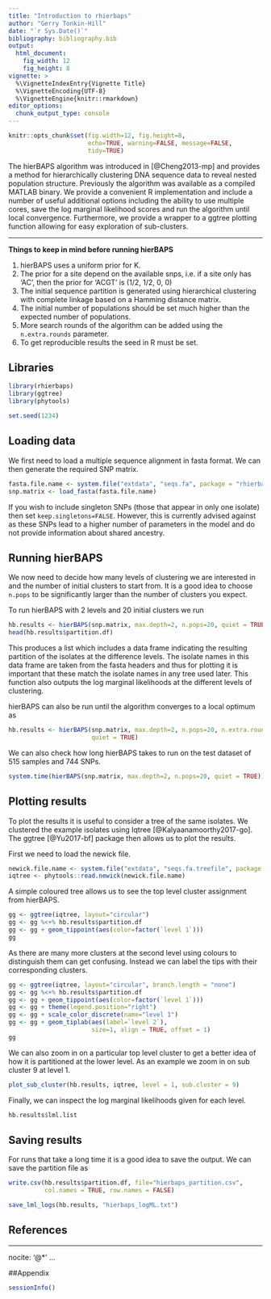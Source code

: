 ```yaml
---
title: "Introduction to rhierbaps"
author: "Gerry Tonkin-Hill"
date: "`r Sys.Date()`"
bibliography: bibliography.bib
output: 
  html_document:
    fig_width: 12
    fig_height: 8
vignette: >
  %\VignetteIndexEntry{Vignette Title}
  %\VignetteEncoding{UTF-8}
  %\VignetteEngine{knitr::rmarkdown}
editor_options: 
  chunk_output_type: console
---
```


```r
knitr::opts_chunk$set(fig.width=12, fig.height=8,
                      echo=TRUE, warning=FALSE, message=FALSE,
                      tidy=TRUE)
```

The hierBAPS algorithm was introduced in [@Cheng2013-mp] and provides a method for hierarchically clustering DNA sequence data to reveal nested population structure. Previously the algorithm was available as a compiled MATLAB binary. We provide a convenient R implementation and include a number of useful additional options including the ability to use multiple cores, save the log marginal likelihood scores and run the algorithm until local convergence. Furthermore, we provide a wrapper to a ggtree plotting function allowing for easy exploration of sub-clusters.

***

**Things to keep in mind before running hierBAPS**

1. hierBAPS uses a uniform prior for K.
2. The prior for a site depend on the available snps, i.e. if a site only has 'AC', then the prior for 'ACGT' is (1/2, 1/2, 0, 0)
3. The initial sequence partition is generated using hierarchical clustering with complete linkage based on a Hamming distance matrix.
4. The initial number of populations should be set much higher than the expected number of populations.
5. More search rounds of the algorithm can be added using the `n.extra.rounds` parameter.
6. To get reproducible results the seed in R must be set.

## Libraries

```r
library(rhierbaps)
library(ggtree)
library(phytools)

set.seed(1234)
```

## Loading data

We first need to load a multiple sequence alignment in fasta format. We can then generate the required SNP matrix.

```r
fasta.file.name <- system.file("extdata", "seqs.fa", package = "rhierbaps")
snp.matrix <- load_fasta(fasta.file.name)
```

If you wish to include singleton SNPs (those that appear in only one isolate) then set `keep.singletons=FALSE`. However, this is currently advised against as these SNPs lead to a higher number of parameters in the model and do not provide information about shared ancestry.

## Running hierBAPS

We now need to decide how many levels of clustering we are interested in and the number of initial clusters to start from. It is a good idea to choose `n.pops` to be significantly larger than the number of clusters you expect.

To run hierBAPS with $2$ levels and $20$ initial clusters we run

```r
hb.results <- hierBAPS(snp.matrix, max.depth=2, n.pops=20, quiet = TRUE)
head(hb.results$partition.df)
```

This produces a list which includes a data frame indicating the resulting partition of the isolates at the difference levels. The isolate names in this data frame are taken from the fasta headers and thus for plotting it is important that these match the isolate names in any tree used later. This function also outputs the log marginal likelihoods at the different levels of clustering.

hierBAPS can also be run until the algorithm converges to a local optimum as

```r
hb.results <- hierBAPS(snp.matrix, max.depth=2, n.pops=20, n.extra.rounds = Inf,
                       quiet = TRUE)
```

We can also check how long hierBAPS takes to run on the test dataset of 515 samples and 744 SNPs.

```r
system.time(hierBAPS(snp.matrix, max.depth=2, n.pops=20, quiet = TRUE))
```

## Plotting results

To plot the results it is useful to consider a tree of the same isolates. We clustered the example isolates using Iqtree [@Kalyaanamoorthy2017-go]. The ggtree [@Yu2017-bf] package then allows us to plot the results.

First we need to load the newick file.

```r
newick.file.name <- system.file("extdata", "seqs.fa.treefile", package = "rhierbaps")
iqtree <- phytools::read.newick(newick.file.name)
```

A simple coloured tree allows us to see the top level cluster assignment from hierBAPS.

```r
gg <- ggtree(iqtree, layout="circular")
gg <- gg %<+% hb.results$partition.df
gg <- gg + geom_tippoint(aes(color=factor(`level 1`)))
gg
```

As there are many more clusters at the second level using colours to distinguish them can get confusing. Instead we can label the tips with their corresponding clusters.

```r
gg <- ggtree(iqtree, layout="circular", branch.length = "none")
gg <- gg %<+% hb.results$partition.df
gg <- gg + geom_tippoint(aes(color=factor(`level 1`)))
gg <- gg + theme(legend.position="right")
gg <- gg + scale_color_discrete(name="level 1")
gg <- gg + geom_tiplab(aes(label=`level 2`), 
                       size=1, align = TRUE, offset = 1)
gg
```

We can also zoom in on a particular top level cluster to get a better idea of how it is partitioned at the lower level. As an example we zoom in on sub cluster 9 at level 1.

```r
plot_sub_cluster(hb.results, iqtree, level = 1, sub.cluster = 9)
```

Finally, we can inspect the log marginal likelihoods given for each level.

```r
hb.results$lml.list
```

## Saving results

For runs that take a long time it is a good idea to save the output. We can save the partition file as

```r
write.csv(hb.results$partition.df, file="hierbaps_partition.csv", 
          col.names = TRUE, row.names = FALSE)

save_lml_logs(hb.results, "hierbaps_logML.txt")
```

## References

---
nocite: '@*'
...

##Appendix
```r
sessionInfo()
```
